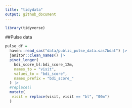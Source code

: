 ```yaml
---
title: "tidydata"
output: github_document
---
```

```r
library(tidyverse) 
```

##Pulse data

```r
pulse_df =
  haven::read_sas("data/public_pulse_data.sas7bdat") |>
  janitor::clean_names() |>
  pivot_longer(
    bdi_score_bl:bdi_score_12m,
    names_to = "visit",
    values_to = "bdi_score",
    names_prefix = "bdi_score_"
  ) |>
  #replace()
  mutate(
   visit = replace(visit, visit == "bl", "00m")
  )
```
